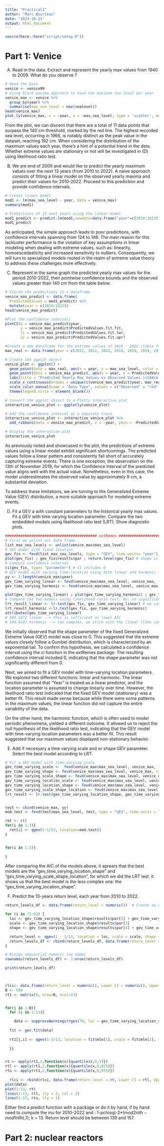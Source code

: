 ```yaml
---
title: "Practical2"
author: "Marc Bourleau"
date: "2023-10-21"
output: html_document
---
```



```r
source(here::here("script/setup.R"))
```
# Part 1: Venice 
(A)  Read in the data. Extract and represent the yearly max values from 1940 to 2009. What do you
observe ?
```r
# Read the Data
venice <- venice90
# Using block maxima approach to have the maximum sea level per year 
venice_max <- venice %>%
  group_by(year) %>%
  summarise(max_sea_level = max(sealevel))
head(venice_max)
plot_ly(venice_max, x = ~year, y = ~max_sea_level, type = 'scatter', mode = 'markers', name = 'Max Value') %>% layout(title = "Maximum Value per year", xaxis = list(title="Year"), yaxis = list(title="Maximum Value"))  %>% add_segments(x = 1940, xend = 2009, y = 140, yend = 140, line = list(color = 'red', width = 2))

```

From the plot, we can discern that there are a total of 11 data points that surpass the 140 cm threshold, marked by the red line. The highest recorded sea level, occurring in 1966, is notably distinct as the peak value in the dataset, reaching 192 cm. When considering the distribution of the maximum values each year, there's a hint of a potential trend in the data. Whether extreme values are stationary or not will be investigated in (D) using likelihood ratio test. 

(B) We are end of 2009 and would like to predict the yearly maximum values over the next 13 years (from 2010 to 2022). A naive approach consists of fitting a linear model on the observed
yearly maxima and predict their values for 2010-2022. Proceed to this prediction and provide confidence intervals.
```r
# Create linear model 
mod1 <- lm(max_sea_level ~ year, data = venice_max)
summary(mod1)

# Predictions of 13 next years using the linear model 
mod1_predict <- predict.lm(mod1,newdata=data.frame("year"=c(2010:2022)),se=T, interval = "confidence", level = 0.95)
mod1_predict

```


As anticipated, the simple approach leads to poor predictions, with confidence intervals spanning from 124 to 146. The main reason for this lackluster performance is the  violation of key assumptions in linear modeling when dealing with extreme values, such as: linearity, homoescedasticity and increased sensitivity to outliers. Consequently, we will turn to specialized models rooted in the realm of extreme value theory to address these challenges more effectively.

(C) Represent in the same graph the predicted yearly max values for the period 2010-2022, their pointwise confidence bounds and the observed values greater than 140 cm from the table below.
```r

# Stored the predictions in a dataframe 
venice_max_predict <- data.frame(
  PredictedValues = mod1_predict) %>% 
  mutate(year = c(2010:2022))
head(venice_max_predict)

#Plot the confidence intervals
plotCI(x = venice_max_predict$year,
       y = venice_max_predict$PredictedValues.fit.fit,
       li = venice_max_predict$PredictedValues.fit.lwr,
       ui = venice_max_predict$PredictedValues.fit.upr)

#Create a new dataframe for the extreme values of 2010 - 2022 (table from Wikipedia)
max_real <- data.frame(year = c(2012, 2012, 2013, 2018, 2019, 2019, 2019, 2022), max_sea_level = c(143, 149, 143, 156, 187, 144, 154, 204))

# Create the ggplot object
venice_plot <- ggplot() +
  geom_point(data = max_real, aes(x = year, y = max_sea_level, color = "Observed"), alpha = 0.5, show.legend = TRUE, name = "Observed") +
  geom_point(data = venice_max_predict, aes(x = year, y = PredictedValues.fit.fit, color = "Predicted"), shape = 1, show.legend = TRUE, name = "Predicted") +
  labs(title = "Predicted Yearly Max Values vs Observed Values (>140cm)", x = "Year", y = "Sea Level") +
  scale_x_continuous(breaks = unique(c(venice_max_predict$year, max_real$year))) +
  scale_color_manual(name = "Data Type", values = c("Observed" = "red", "Predicted" = "black")) +
  theme(legend.title = element_blank())

# Convert the ggplot object to a Plotly interactive plot
interactive_venice_plot <- ggplotly(venice_plot)

# Add the confidence interval as a separate trace
interactive_venice_plot <- interactive_venice_plot %>%
  add_ribbons(data = venice_max_predict, x = ~year, ymin = ~PredictedValues.fit.lwr, ymax = ~PredictedValues.fit.upr, color = I("blue"), showlegend = TRUE, name = "Confidence Interval")

# Display the interactive plot
interactive_venice_plot

```
As previously noted and showcased in the plot, the predictions of extreme values using a linear model exhibit significant shortcomings. The predicted values follow a linear pattern and consistently fall short of accurately capturing extreme events. There is one exception, the observation on the 13th of November 2019, for which the Confidence Interval of the predicted value aligns well with the actual value. Nonetheless, even in this case, the model underestimates the observed value by approximately 9 cm, a substantial deviation.

To address these limitations, we are turning to the Generalized Extreme Value (GEV) distribution, a more suitable approach for modeling extreme events.


(D) Fit a GEV a with constant parameters to the historical yearly max values. Fit a GEV with time varying location parameter. Compare the two embedded models using likelihood ratio test (LRT). Show diagnostic plots.

```r
########################################## extRemes ##########################################
# First we unlist our data frame
list_max_sea_levels <- unlist(venice_max$max_sea_level)
# GEV model with fixed location 
gev_fix <- fevd(list_max_sea_levels, type = "GEV", time.units= "year")
plot(gev_fix) ; gev_fix$results$par ; return.level(gev_fix) # shape is almost equal to 0.
# Compute confidence interval 
ci(gev_fix, type= "parameter") # CI includes 0
# GEV model with varying time-location using both linear and harmonic function 
yy <- 1:length(venice_max$year) 
gev_time_varying_linear <- fevd(venice_max$max_sea_level, venice_max, type = "GEV", time.units= "year", location.fun = ~ yy)
gev_time_varying_harmonic <- fevd(venice_max$max_sea_level, venice_max, type = "GEV", time.units= "year", location.fun = ~sin(2 * pi * (year - 1940)/70) + cos(2 * pi * (year - 1940)/70))

plot(gev_time_varying_linear) ; plot(gev_time_varying_harmonic) ; gev_time_varying_linear$results$par ; gev_time_varying_harmonic$results$par;  return.level(gev_time_varying_linear) ; return.level(gev_time_varying_harmonic) 
# Compare the two models using likelihood ratio test: Ho: no significant difference in model fit H1: there is a significant difference in model fit between the two models.
lrt_result_linear <- lr.test(gev_fix, gev_time_varying_linear) # we can almost reject the null hypothesis at 95% significant level, which make sense as we have indications that the distribution is non-stationary
lrt_result_harmonic <-lr.test(gev_fix, gev_time_varying_harmonic) 
attributes(gev_time_varying_linear)
# 589.5372 linear --> this is sufficient as lower AIC 
# 594.9147 harmonic --> too complex, we stick with the linear (time varying location)
```

We initially observed that the shape parameter of the fixed Generalized Extreme Value (GEV) model was close to 0. This suggested that the extreme values closely follow a Gumbel distribution, which is characterized by an exponential tail. To confirm this hypothesis, we calculated a confidence interval using the ci function in the extRemes package. The resulting confidence interval included 0, indicating that the shape parameter was not significantly different from 0.

Next, we aimed to fit a GEV model with time-varying location parameters. We explored two different functions: linear and harmonic. The linear function assumed that "Year" is treated as a linear predictor, and the location parameter is assumed to change linearly over time. However, the likelihood ratio test indicated that the fixed GEV model (stationary) was a better fit. This result made sense because while there were some patterns in the maximum values, the linear function did not capture the entire variability of the data.

On the other hand, the harmonic function, which is often used to model periodic phenomena, yielded a different outcome. It allowed us to reject the null hypothesis of the likelihood ratio test, indicating that the GEV model with time-varying location parameters was a better fit. This result suggested that our maximum values displayed non-stationary behavior.



(E) Add if necessary a time varying scale and or shape GEV parameter. Select the best model according to LRT.
```r
# Fit a GEV model with time-varying scale 
gev_time_varying_scale <-  fevd(venice_max$max_sea_level, venice_max, type = "GEV", time.units = "year", scale.fun = ~ yy) # AIC: 600
gev_time_varying_shape <- fevd(venice_max$max_sea_level, venice_max, type = "GEV", time.units = "year", shape.fun = ~ yy) # AIC:  600.7072 
gev_time_varying_scale_shape <- fevd(venice_max$max_sea_level, venice_max, type = "GEV", time.units = "year", shape.fun = ~ yy, scale.fun = ~ yy ) # AIC: 601.9
gev_time_varying_location_scale <- fevd(venice_max$max_sea_level, venice_max, type = "GEV", time.units = "year", scale.fun = ~ yy, location.fun =  ~ yy) # AIC: 590.6
gev_time_varying_location_shape <- fevd(venice_max$max_sea_level, venice_max, type = "GEV", time.units = "year", shape.fun = ~ yy, location.fun =  ~ yy) # AIC: 586
gev_time_varying_scale_shape_location <- fevd(venice_max$max_sea_level, venice_max, type = "GEV", time.units = "year", shape.fun = ~ yy, location.fun =  ~ yy, scale.fun = ~ yy ) # AIC: 586 
lrt_result <- lr.test(gev_time_varying_location_shape, gev_time_varying_scale_shape_location) # can't reject the null hypothesis so we decide to choose the gev_time_varying_location_shape 


test <- cbind(venice_max, yy)
mod.test <- fevd(test$max_sea_level, test, type = "GEV", time.units = "year", shape.fun = ~ yy, location.fun =  ~ yy)

ret <- c()
for(i in 1:3){
  ret[i] <- qgev(1-1/13, location=mod.test$)
}


for(i in 1:3){
  
}

```
After comparing the AIC of the models above, it aprears that the best models are the "gev_time_varying_location_shape" and "gev_time_varying_scale_shape_location", for which we did the LRT test. it shows us that the best model is the less complex one: the "gev_time_varying_location_shape".

(F) Predict the 13-years return level, each year from 2010 to 2022.
```r
return_levels_df <- data.frame(return_level = numeric())  # Create an empty data frame with a column "return_level"

for (i in 71:83) {
  loc <- gev_time_varying_location_shape$results$par[1] + gev_time_varying_location_shape$results$par[2] * i
  scale <- gev_time_varying_location_shape$results$par[3]
  shape <- gev_time_varying_location_shape$results$par[4] + gev_time_varying_location_shape$results$par[5] * i

  return_level <- qgev(1 - 1/13, location = loc, scale = scale, shape = shape)
  return_levels_df <- rbind(return_levels_df, data.frame(return_level = return_level))
}

# Assign sequential numeric row names
rownames(return_levels_df) <- 1:nrow(return_levels_df)

print(return_levels_df)

 

```


```r
rlci<- data.frame(return_level = numeric(), Lower_CI = numeric(), Upper_CI = numeric())
B <- 500
rt1 <- matrix(0, nrow=B, ncol=13)


for(j in 1:B){
  for (i in 1:13){

    data <- suppressWarnings(rgev(70, loc = gev_time_varying_location_shape$results$par[1] + gev_time_varying_location_shape$results$par[2] * (70+i), scale = gev_time_varying_location_shape$results$par[3], shape = gev_time_varying_location_shape$results$par[4] + gev_time_varying_location_shape$results$par[5] * (70+i)))
    
  fit <- gev.fit(data)
  
  rt1[j,i] <- qgev(1-1/13, location = fit$mle[1], scale = fit$mle[2], shape = fit$mle[3])
  
  }}


rt <- apply(rt1,2,function(x){quantile(x,0,5)})
rtl <- apply(rt1,2,function(x){quantile(x,0,025)})
rtu <- apply(rt1,2,function(x){quantile(x,0,975)}) 
  
  rlci <- rbind(rlci, data.frame(return_level = rt, Lower_CI = rtl, Upper_CI = rtu))
plot(data)
plot(1:13, rt)
lines(1:13, rtl, lty = 2, col = 2)
lines(1:13, rtu, lty = 1)

```


Either find a predict function with a package or do it by hand, if by hand need to compute the mu for 2010-2022 and : 1-pchisq(-2*(mod2$nllh-mod1$nllh),1); k = 13. Return level should be between 139 and 157. 





# Part 2: nuclear reactors 
